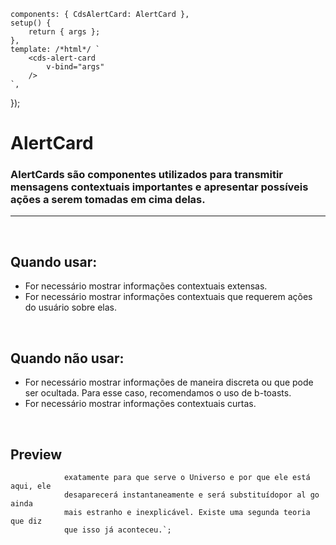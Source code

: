 
<Meta of={AlertCardStories} />

	components: { CdsAlertCard: AlertCard },
	setup() {
		return { args };
	},
	template: /*html*/ `
		<cds-alert-card
			v-bind="args" 
		/>
	`,
});

# AlertCard

### AlertCards são componentes utilizados para transmitir mensagens contextuais importantes e apresentar possíveis ações a serem tomadas em cima delas.

***

<br />

## Quando usar:

* For necessário mostrar informações contextuais extensas.
* For necessário mostrar informações contextuais que requerem ações do usuário sobre elas.

<br />

## Quando não usar:

* For necessário mostrar informações de maneira discreta ou que pode ser ocultada. Para esse caso, recomendamos o uso de b-toasts.
* For necessário mostrar informações contextuais curtas.

<br />

## Preview


				exatamente para que serve o Universo e por que ele está aqui, ele 
				desaparecerá instantaneamente e será substituídopor al go ainda 
				mais estranho e inexplicável. Existe uma segunda teoria que diz 
				que isso já aconteceu.`;

<Canvas>
  <Story of={AlertCardStories.AlertCard} />
</Canvas>

<Controls />
